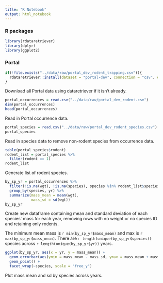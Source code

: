 ```yaml
---
title: "R Notebook"
output: html_notebook
---
```


### R packages

```r
library(rdataretriever)
library(dplyr)
library(ggplot2)
```

### Portal

```r
if(!file.exists("../data/raw/portal_dev_rodent_trapping.csv")){
  rdataretriever::install(dataset = "portal-dev", connection = "csv", data_dir = "data/raw/")
}
```
Download all Portal data using dataretriever if it isn't already. 
```r
portal_occurrences = read.csv("../data/raw/portal_dev_rodent.csv")
dim(portal_occurrences)
head(portal_occurrences)
```
Read in Portal occurrence data. 
```r
portal_species = read.csv("../data/raw/portal_dev_rodent_species.csv")
portal_species
```
Read in species data to remove non-rodent species from occurrence data. 
```r
table(portal_species$rodent)
rodent_list = portal_species %>% 
  filter(rodent == 1)
rodent_list
```
Generate list of rodent species. 
```r
by_sp_yr = portal_occurrences %>% 
  filter(!is.na(wgt), !is.na(species), species %in% rodent_list$species_code) %>% 
  group_by(species, yr) %>% 
  summarize(mass_mean = mean(wgt), 
            mass_sd = sd(wgt))
by_sp_yr
```
Create new dataframe containing mean and standard deviation of each species' mass for each year, 
removing rows with no weight or no species ID and retaining only rodents. 

The minimum mean mass is `r min(by_sp_yr$mass_mean)` and max is `r max(by_sp_yr$mass_mean)`. 
There are `r length(unique(by_sp_yr$species))` species across `r length(unique(by_sp_yr$yr))` years. 
```r
ggplot(by_sp_yr, aes(x = yr, y = mass_mean)) +
  geom_errorbar(aes(ymin = mass_mean - mass_sd, ymax = mass_mean + mass_sd)) +
  geom_point() +
  facet_wrap(~species, scale = "free_y")
```
Plot mass mean and sd by species across years.
